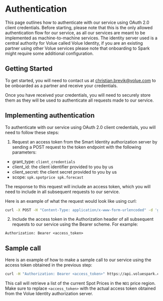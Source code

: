 # Authentication

This page outlines how to authenticate with our service using OAuth 2.0 client credentials. Before starting, please note that this is the only allowed authentication flow for our service, as all our services are meant to be implemented as machine-to-machine services. The identity server used is a central authority for Volue called Volue Identity, if you are an existing partner using other Volue services please note that onboarding to Spark might require some additional configuration.

## Getting Started

To get started, you will need to contact us at <christian.brevik@volue.com> to be onboarded as a partner and receive your credentials.

Once you have received your credentials, you will need to securely store them as they will be used to authenticate all requests made to our service.

## Implementing authentication

To authenticate with our service using OAuth 2.0 client credentials, you will need to follow these steps:

1. Request an access token from the Smart Identity authorization server by sending a POST request to the token endpoint with the following parameters:

-   grant_type: `client_credentials`
-   client_id: the client identifier provided to you by us
-   client_secret: the client secret provided to you by us
-   scope: `spk.spotprice spk.forecast`

The response to this request will include an access token, which you will need to include in all subsequent requests to our service.

Here is an example of what the request would look like using curl:

```bash
curl -X POST -H "Content-Type: application/x-www-form-urlencoded" -d 'grant_type=client_credentials&client_id=<your_client_id>&client_secret=<your_client_secret>&scope=spk.spotprice spk.forecast' https://auth.identity.volue.com/connect/token
```

2. Include the access token in the Authorization header of all subsequent requests to our service using the Bearer scheme. For example:

`Authorization: Bearer <access_token>`

## Sample call

Here is an example of how to make a sample call to our service using the access token obtained in the previous step:

```bash
curl -H "Authorization: Bearer <access_token>" https://api.voluespark.com/api/spot-prices/NO1
```

This call will retrieve a list of the current Spot Prices in the `NO1` price region. Make sure to replace `<access_token>` with the actual access token obtained from the Volue Identity authorization server.
